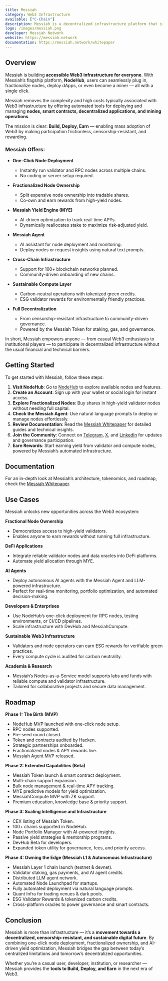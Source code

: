 ```yaml
---
title: Messiah
category: Web3 Infrastructure
available: ["C-Chain"]
description: Messiah is a decentralized infrastructure platform that simplifies Web3 participation through one-click node deployment, fractional ownership, and AI-powered yield optimization.
logo: /images/messiah.png
developer: Messiah Network
website: https://messiah.network
documentation: https://messiah.network/whitepaper
---
```


## Overview

Messiah is building **accessible Web3 infrastructure for everyone**. With Messiah’s flagship platform, **NodeHub**, users can seamlessly plug in, fractionalize nodes, deploy dApps, or even become a miner — all with a single click.

Messiah removes the complexity and high costs typically associated with Web3 infrastructure by offering automated tools for deploying and managing **nodes, smart contracts, decentralized applications, and mining operations**.

The mission is clear: **Build, Deploy, Earn** — enabling mass adoption of Web3 by making participation frictionless, censorship-resistant, and rewarding.

### Messiah Offers:

* **One-Click Node Deployment**
  * Instantly run validator and RPC nodes across multiple chains.
  * No coding or server setup required.
* **Fractionalized Node Ownership**

  * Split expensive node ownership into tradable shares.
  * Co-own and earn rewards from high-yield nodes.

* **Messiah Yield Engine (MYE)**

  * AI-driven optimization to track real-time APYs.
  * Dynamically reallocates stake to maximize risk-adjusted yield.

* **Messiah Agent**

  * AI assistant for node deployment and monitoring.
  * Deploy nodes or request insights using natural text prompts.

* **Cross-Chain Infrastructure**

  * Support for 100+ blockchain networks planned.
  * Community-driven onboarding of new chains.

* **Sustainable Compute Layer**

  * Carbon-neutral operations with tokenized green credits.
  * ESG validator rewards for environmentally friendly practices.

* **Full Decentralization**

  * From censorship-resistant infrastructure to community-driven governance.
  * Powered by the Messiah Token for staking, gas, and governance.

In short, Messiah empowers anyone — from casual Web3 enthusiasts to institutional players — to participate in decentralized infrastructure without the usual financial and technical barriers.

## Getting Started

To get started with Messiah, follow these steps:

1. **Visit NodeHub**: Go to [NodeHub](https://app.messiah.network) to explore available nodes and features.
2. **Create an Account**: Sign up with your wallet or social login for instant access.
3. **Explore Fractionalized Nodes**: Buy shares in high-yield validator nodes without needing full capital.
4. **Check the Messiah Agent**: Use natural language prompts to deploy or manage nodes effortlessly.
5. **Review Documentation**: Read the [Messiah Whitepaper](https://messiah.network/whitepaper) for detailed guides and technical insights.
6. **Join the Community**: Connect on [Telegram](https://t.me/messiahnetwork), [X](https://x.com/messiah_network), and [LinkedIn](https://www.linkedin.com/company/messiahnetwork) for updates and governance participation.
7. **Earn Rewards**: Start earning yield from validator and compute nodes, powered by Messiah’s automated infrastructure.

## Documentation

For an in-depth look at Messiah’s architecture, tokenomics, and roadmap, check the [Messiah Whitepaper](https://messiah.network/whitepaper).

## Use Cases

Messiah unlocks new opportunities across the Web3 ecosystem:

**Fractional Node Ownership**

* Democratizes access to high-yield validators.
* Enables anyone to earn rewards without running full infrastructure.

**DeFi Applications**

* Integrate reliable validator nodes and data oracles into DeFi platforms.
* Automate yield allocation through MYE.

**AI Agents**

* Deploy autonomous AI agents with the Messiah Agent and LLM-powered infrastructure.
* Perfect for real-time monitoring, portfolio optimization, and automated decision-making.

**Developers & Enterprises**

* Use NodeHub’s one-click deployment for RPC nodes, testing environments, or CI/CD pipelines.
* Scale infrastructure with DevHub and MessiahCompute.

**Sustainable Web3 Infrastructure**

* Validators and node operators can earn ESG rewards for verifiable green practices.
* Every compute cycle is audited for carbon neutrality.

**Academia & Research**

* Messiah’s Nodes-as-a-Service model supports labs and funds with reliable compute and validator infrastructure.
* Tailored for collaborative projects and secure data management.

## Roadmap

**Phase 1: The Birth (MVP)**

* NodeHub MVP launched with one-click node setup.
* RPC nodes supported.
* Pre-seed round closed.
* Token and contracts audited by Hacken.
* Strategic partnerships onboarded.
* Fractionalized nodes & APY rewards live.
* Messiah Agent MVP released.

**Phase 2: Extended Capabilities (Beta)**

* Messiah Token launch & smart contract deployment.
* Multi-chain support expansion.
* Bulk node management & real-time APY tracking.
* MYE predictive models for yield optimization.
* MessiahCompute MVP with ZK support.
* Premium education, knowledge base & priority support.

**Phase 3: Scaling Intelligence and Infrastructure**

* CEX listing of Messiah Token.
* 100+ chains supported in NodeHub.
* Node Portfolio Manager with AI-powered insights.
* Passive yield strategies & mentorship programs.
* DevHub Beta for developers.
* Expanded token utility for governance, fees, and priority access.

**Phase 4: Owning the Edge (Messiah L1 & Autonomous Infrastructure)**

* Messiah Layer 1 chain launch (testnet & devnet).
* Validator staking, gas payments, and AI agent credits.
* Distributed LLM agent network.
* Automated Node Launchpad for startups.
* Fully automated deployment via natural language prompts.
* Quant Infra for trading venues & dark pools.
* ESG Validator Rewards & tokenized carbon credits.
* Cross-platform oracles to power governance and smart contracts.

## Conclusion

Messiah is more than infrastructure — it’s a **movement towards a decentralized, censorship-resistant, and sustainable digital future**. By combining one-click node deployment, fractionalized ownership, and AI-driven yield optimization, Messiah bridges the gap between today’s centralized limitations and tomorrow’s decentralized opportunities.

Whether you’re a casual user, developer, institution, or researcher — Messiah provides the **tools to Build, Deploy, and Earn** in the next era of Web3.
